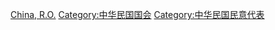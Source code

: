 [[Category:各國國會議員|China, R.O.]]
[[Category:中华民国国会|Category:中华民国国会]]
[[Category:中华民国民意代表|Category:中华民国民意代表]]